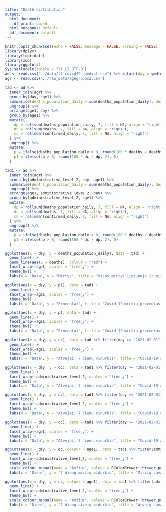 ```yaml
---
title: "Death distribution"
output:
  html_document:
    df_print: paged
  html_notebook: default
  pdf_document: default
---
```

```r
knitr::opts_chunk$set(echo = FALSE, message = FALSE, warning = FALSE)
library(dplyr)
library(lubridate)
library(zoo)
library(ggplot2)
Sys.setlocale(locale = "lt_LT.UTF-8")
ad <- read.csv("../data/lt-covid19-agedist.csv") %>% mutate(day = ymd(day))
agr <- read.csv("../raw_data/agegroups2.csv")
```

```r
tad <- ad %>%
  inner_join(agr) %>%
  group_by(day, age1) %>%
  summarise(deaths_population_daily = sum(deaths_population_daily), deaths = sum(deaths_3_daily), confirmed_daily = sum(confirmed_daily)) %>%
  ungroup() %>%
  arrange(age1, day) %>%
  group_by(age1) %>%
  mutate(
    dp = rollsum(deaths_population_daily, 7, fill = NA, align = "right"),
    dc = rollsum(deaths, 7, fill = NA, align = "right"),
    cc = rollmean(confirmed_daily, 7, fill = NA, align = "right")
  ) %>%
  ungroup() %>%
  mutate(
    p = ifelse(deaths_population_daily > 0, round(100 * deaths / deaths_population_daily, 2), 0),
    p1 = ifelse(dp > 0, round(100 * dc / dp, 2), 0)
  )

tad1 <- ad %>%
  inner_join(agr) %>%
  group_by(administrative_level_2, day, age1) %>%
  summarise(deaths_population_daily = sum(deaths_population_daily), deaths = sum(deaths_3_daily), confirmed_daily = sum(confirmed_daily)) %>%
  ungroup() %>%
  arrange(age1, administrative_level_2, day) %>%
  group_by(administrative_level_2, age1) %>%
  mutate(
    dp = rollsum(deaths_population_daily, 7, fill = NA, align = "right"),
    dc = rollsum(deaths, 7, fill = NA, align = "right"),
    cc = rollmean(confirmed_daily, 7, fill = NA, align = "right")
  ) %>%
  ungroup() %>%
  mutate(
    p = ifelse(deaths_population_daily > 0, round(100 * deaths / deaths_population_daily, 2), 0),
    p1 = ifelse(dp > 0, round(100 * dc / dp, 2), 0)
  )
```

```r
ggplot(aes(x = day, y = deaths_population_daily), data = tad) +
  geom_line() +
  geom_line(aes(y = deaths), colour = "red") +
  facet_wrap(~age1, scales = "free_y") +
  theme_bw() +
  labs(x = "Data", y = "Mirtys", title = "Visos mirtys Lietuvoje ir mirtys nuo covid-19 pagal amžiaus grupes")
```

```r
ggplot(aes(x = day, y = p1), data = tad) +
  geom_line() +
  facet_wrap(~age1, scales = "free_y") +
  theme_bw() +
  labs(x = "Data", y = "Procentai", title = "Covid-19 mirčių procentas Lietuvoje tarp visų mirčių pagal amžiaus grupes (7 dienų vidurkis)")
```


```r
ggplot(aes(x = day, y = p), data = tad) +
  geom_line() +
  facet_wrap(~age1, scales = "free_y") +
  theme_bw() +
  labs(x = "Data", y = "Procentai", title = "Covid-19 mirčių procentas Lietuvoje tarp visų mirčių pagal amžiaus grupes")
```


```r
ggplot(aes(x = day, y = cc), data = tad %>% filter(day >= "2021-02-01")) +
  geom_line() +
  facet_wrap(~age1, scales = "free_y") +
  theme_bw() +
  labs(x = "Data", y = "Atvejai, 7 dienų vidurkis", title = "Covid-19 atvejai pagal amžiaus grupes Lietuvoje")
```

```r
ggplot(aes(x = day, y = cc), data = tad1 %>% filter(day >= "2021-02-01", age1 == "0-9")) +
  geom_line() +
  facet_wrap(~administrative_level_2, scales = "free_y") +
  theme_bw() +
  labs(x = "Data", y = "Atvejai, 7 dienų vidurkis", title = "Covid-19 atvejai apskrityse, amžiaus grupė 0-9")
```

```r
ggplot(aes(x = day, y = cc), data = tad1 %>% filter(day >= "2021-02-01", age1 == "10-19")) +
  geom_line() +
  facet_wrap(~administrative_level_2, scales = "free_y") +
  theme_bw() +
  labs(x = "Data", y = "Atvejai, 7 dienų vidurkis", title = "Covid-19 atvejai apskrityse 10-19")
```


```r
ggplot(aes(x = day, y = cc), data = tad1 %>% filter(day >= "2021-02-01", administrative_level_2 == "Vilniaus apskr.")) +
  geom_line() +
  facet_wrap(~age1, scales = "free_y") +
  theme_bw() +
  labs(x = "Data", y = "Atvejai, 7 dienų vidurkis", title = "Covid-19 atvejai Vilniaus apskrityje pagal amžiaus grupes")
```

```r
ggplot(aes(x = day, y = dc, colour = age1), data = tad1 %>% filter(administrative_level_2 != "Unknown", age1 %in% c("60-69", "70-79", "80+"), day >= "2021-02-01") %>% mutate(dc = dc / 7)) +
  geom_line() +
  facet_wrap(~administrative_level_2, scales = "free_y") +
  theme_bw() +
  scale_colour_manual(name = "Amžius", values = RColorBrewer::brewer.pal(3, "Set1")) +
  labs(x = "Diena", y = "7 dienų mirčių vidurkis", title = "Mirčių savaitinis vidurkis Lietuvoje")
```

```r
ggplot(aes(x = day, y = cc, colour = age1), data = tad1 %>% filter(administrative_level_2 != "Unknown", age1 %in% c("60-69", "70-79", "80+"), day >= "2021-02-01") %>% mutate(dc = dc / 7)) +
  geom_line() +
  facet_wrap(~administrative_level_2, scales = "free_y") +
  theme_bw() +
  scale_colour_manual(name = "Amžius", values = RColorBrewer::brewer.pal(3, "Set1")) +
  labs(x = "Diena", y = "7 dienų atvejų vidurkis", title = "Atvejų savaitinis vidurkis Lietuvoje")
```
